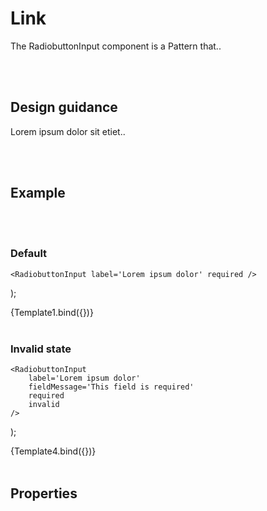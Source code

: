 

<Meta title='Components/Patterns/Radiobutton Input' />

# Link

The RadiobuttonInput component is a Pattern that..

<br />
<br />

## Design guidance

Lorem ipsum dolor sit etiet..

<br />
<br />

## Example

<br />
<br />

### Default

	<RadiobuttonInput label='Lorem ipsum dolor' required />
);

<Canvas>
	<Story name='Default'>{Template1.bind({})}</Story>
</Canvas>

<br />
<br />

### Invalid state

	<RadiobuttonInput
		label='Lorem ipsum dolor'
		fieldMessage='This field is required'
		required
		invalid
	/>
);

<Canvas>
	<Story name='Invalid'>{Template4.bind({})}</Story>
</Canvas>

<br />
<br />

## Properties

<Props story='Default' />

<br />
<br />
